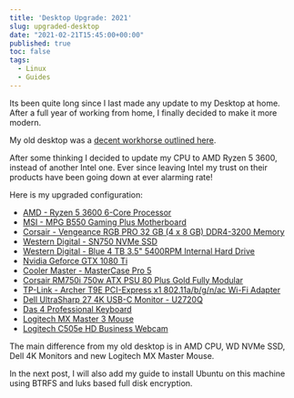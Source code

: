 ```yaml
---
title: 'Desktop Upgrade: 2021'
slug: upgraded-desktop
date: "2021-02-21T15:45:00+00:00"
published: true
toc: false
tags:
  - Linux
  - Guides
---
```


Its been quite long since I last made any update to my Desktop at home. After a full year of
working from home, I finally decided to make it more modern.

My old desktop was a [decent workhorse outlined here](/blog/mydlsetup/#workstartion-hardware).

After some thinking I decided to update my CPU to AMD Ryzen 5 3600, instead of another Intel one.
Ever since leaving Intel my trust on their products have been going down at ever alarming rate!

Here is my upgraded configuration:

- [AMD - Ryzen 5 3600 6-Core Processor](https://www.amd.com/en/products/cpu/amd-ryzen-5-3600)
- [MSI - MPG B550 Gaming Plus Motherboard](https://www.msi.com/Motherboard/MPG-B550-GAMING-PLUS)
- [Corsair - Vengeance RGB PRO 32 GB (4 x 8 GB) DDR4-3200 Memory](https://www.corsair.com/us/en/Categories/Products/Memory/Vengeance-PRO-RGB-Black/p/CMW32GX4M4C3200C16)
- [Western Digital - SN750 NVMe SSD](https://shop.westerndigital.com/products/internal-drives/wd-black-sn750-nvme-ssd#WDS250G3X0C)
- [Western Digital - Blue 4 TB 3.5" 5400RPM Internal Hard Drive](https://www.newegg.com/Product/Product.aspx?Item=N82E16822235011)
- [Nvidia Geforce GTX 1080 Ti](https://www.nvidia.com/en-us/geforce/products/10series/geforce-gtx-1080-ti/)
- [Cooler Master - MasterCase Pro 5](http://www.coolermaster.com/case/mid-tower/mastercase-5/)
- [Corsair RM750i 750w ATX PSU 80 Plus Gold Fully Modular](https://www.corsair.com/us/en/Power/Plug-Type/rmi-series-config/p/CP-9020082-NA)
- [TP-Link - Archer T9E PCI-Express x1 802.11a/b/g/n/ac Wi-Fi Adapter](https://www.tp-link.com/us/products/details/cat-5519_Archer-T9E.html)
- [Dell UltraSharp 27 4K USB-C Monitor - U2720Q](https://www.dell.com/en-us/work/shop/ultrasharp-27-4k-usb-c-monitor-u2720q/apd/210-avjv/monitors-monitor-accessories)
- [Das 4 Professional Keyboard](https://www.daskeyboard.com/daskeyboard-4-professional/)
- [Logitech MX Master 3 Mouse](https://www.logitech.com/en-us/products/mice/mx-master-3-mac-wireless-mouse.910-005693.html)
- [Logitech C505e HD Business Webcam](https://www.logitech.com/en-us/products/webcams/c505e-business-webcam.960-001385.html?crid=1690)

The main difference from my old desktop is in AMD CPU, WD NVMe SSD, Dell 4K Monitors and new
Logitech MX Master Mouse.

In the next post, I will also add my guide to install Ubuntu on this machine using BTRFS and
luks based full disk encryption.
